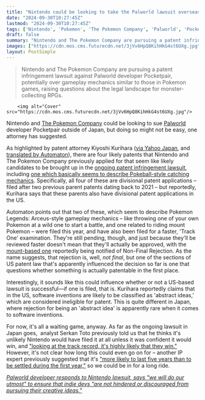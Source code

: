```yaml
---
title: "Nintendo could be looking to take the Palworld lawsuit overseas, but 1 attorney suggests it may be harder to win in the US than in Japan"
date: "2024-09-30T10:27:45Z"
lastmod: "2024-09-30T10:27:45Z"
tags: ['Nintendo', 'Pokemon', 'The Pokemon Company', 'Palworld', 'Pocketpair', 'Patent Infringement', 'Lawsuit', 'Game Mechanics', 'Monster Collecting', 'RPG']
draft: false
summary: "Nintendo and The Pokemon Company are pursuing a patent infringement lawsuit against Palworld developer Pocketpair, potentially over gameplay mechanics similar to those in Pokemon games, raising questions about the legal landscape for monster-collecting RPGs."
images: ["https://cdn.mos.cms.futurecdn.net/3jVv6HpQ8KihHkG4st6UXg.jpg"]
layout: PostSimple
---
```

> Nintendo and The Pokemon Company are pursuing a patent infringement lawsuit against Palworld developer Pocketpair, potentially over gameplay mechanics similar to those in Pokemon games, raising questions about the legal landscape for monster-collecting RPGs.


        <img alt="Cover" src="https://cdn.mos.cms.futurecdn.net/3jVv6HpQ8KihHkG4st6UXg.jpg"/>
        
Nintendo and [The Pokemon Company](https://www.gamesradar.com/tag/the-pokemon-company/) could be looking to sue [<u>Palworld</u>](https://www.gamesradar.com/palworld/) developer Pocketpair outside of Japan, but doing so might not be easy, one attorney has suggested.

As highlighted by patent attorney Kiyoshi Kurihara ([<u>via Yahoo Japan</u>](https://news.yahoo.co.jp/expert/articles/209122d0f3a28d0c19f3e3dc42f61767f0f55764), and [<u>translated by Automaton</u>](https://automaton-media.com/en/news/nintendo-seems-to-be-preparing-to-sue-palworld-in-the-us-too-but-this-will-prove-difficult-according-to-expert/)), there are four likely patents that Nintendo and The Pokemon Company previously applied for that seem like likely candidates to be brought up in the [<u>ongoing patent infringement lawsuit</u>](https://www.gamesradar.com/games/survival/its-official-palworld-has-been-nintendod-as-the-pokemon-company-files-lawsuit-against-pocketpair-for-infringing-multiple-patent-rights/), including [<u>one which basically seems to describe Pokeball-style catching mechanics</u>](https://www.gamesradar.com/games/pokemon/nintendos-pokeball-patent-could-be-at-the-heart-of-its-palworld-lawsuit-and-judging-by-a-29-year-old-precedent-it-could-change-monster-collecting-rpgs-for-decades/). Specifically, all four of these are divisional patent applications – filed after two previous parent patents dating back to 2021 – but reportedly, Kurihara says that these parents also have divisional patent applications in the US.

Automaton points out that two of these, which seem to describe Pokemon Legends: Arceus-style gameplay mechanics – like throwing one of your own Pokemon at a wild one to start a battle, and one related to riding mount Pokemon – were filed this year, and have also been filed for a faster, 'Track One' examination. They're still pending, though, and just because they'll be reviewed faster doesn't mean that they'll actually be approved, with the [<u>mount-based one</u>](https://patentimages.storage.googleapis.com/1e/08/ac/6191f9b7d90613/US20240286040A1.pdf) reportedly being notified of Non-Final Rejection. As the name suggests, that rejection is, well, *not final*, but one of the sections of US patent law that's apparently influenced the decision so far is one that questions whether something is actually patentable in the first place. 

Interestingly, it sounds like this could influence whether or not a US-based lawsuit is successful—if one is filed, that is. Kurihara reportedly claims that in the US, software inventions are likely to be classified as 'abstract ideas,' which are considered ineligible for patent. This is quite different in Japan, where rejection for being an 'abstract idea' is apparently rare when it comes to software inventions. 

For now, it's all a waiting game, anyway. As far as the ongoing lawsuit in Japan goes,  analyst Serkan Toto previously told us that he thinks it's unlikely Nintendo would have filed it at all unless it was confident it would win, and [<u>"looking at the track record, it's highly likely that they win."</u>](https://www.gamesradar.com/games/survival/i-think-this-will-end-bad-for-pocketpair-analyst-says-nintendos-feared-legal-team-wouldnt-sue-palworld-unless-it-was-confident-of-victory/) However, it's not clear how long this could even go on for – another IP expert previously suggested that it's [<u>"more likely to last five years than to be settled during the first year,"</u>](https://www.gamesradar.com/games/survival/ip-expert-says-nintendos-palworld-lawsuit-is-more-likely-to-take-5-years-than-to-finish-in-1-but-pocketpair-can-easily-afford-the-legal-battle/) so we could be in for a long ride.

[<u><em>Palworld developer responds to Nintendo lawsuit, says "we will do our utmost" to ensure that indie devs "are not hindered or discouraged from pursuing their creative ideas."</em></u>](https://www.gamesradar.com/games/survival/palworld-developer-responds-to-nintendo-lawsuit-says-we-will-do-our-utmost-to-ensure-that-indie-devs-are-not-hindered-or-discouraged-from-pursuing-their-creative-ideas/)
        